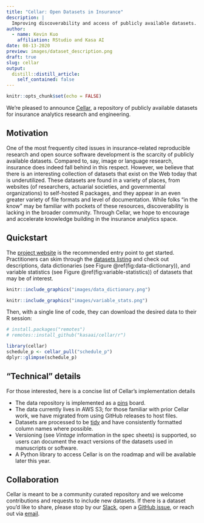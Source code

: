 ```yaml
---
title: "Cellar: Open Datasets in Insurance"
description: |
  Improving discoverability and access of publicly available datasets.
author:
  - name: Kevin Kuo
    affiliation: RStudio and Kasa AI 
date: 08-13-2020
preview: images/dataset_description.png
draft: true
slug: cellar
output:
  distill::distill_article:
    self_contained: false
---
```


```r
knitr::opts_chunk$set(echo = FALSE)
```

We're pleased to announce [Cellar](https://cellar.kasa.ai), a repository of publicly available datasets for insurance analytics research and engineering.

## Motivation

One of the most frequently cited issues in insurance-related reproducible research and open source software development is the scarcity of publicly available datasets. Compared to, say, image or language research, insurance does indeed fall behind in this respect. However, we believe that there is an interesting collection of datasets that exist on the Web today that is underutilized. These datasets are found in a variety of places, from websites (of researchers, actuarial societies, and governmental organizations) to self-hosted R packages, and they appear in an even greater variety of file formats and level of documentation. While folks "in the know" may be familiar with pockets of these resources, discoverability is lacking in the broader community. Through Cellar, we hope to encourage and accelerate knowledge building in the insurance analytics space.

## Quickstart

The [project website](https://cellar.kasa.ai/) is the recommended entry point to
get started. Practitioners can skim through the [datasets listing](https://cellar.kasa.ai/dataset/) 
and check out descriptions, data dictionaries (see Figure \@ref(fig:data-dictionary)), 
and variable statistics (see Figure \@ref(fig:variable-statistics)) of datasets
that may be of interest. 

```r
knitr::include_graphics("images/data_dictionary.png")
```

```r
knitr::include_graphics("images/variable_stats.png")
```

Then, with a single line of code, they can download the desired data to their R session:

```r
# install.packages("remotes")
# remotes::install_github("kasaai/cellar/r")

library(cellar)
schedule_p <- cellar_pull("schedule_p")
dplyr::glimpse(schedule_p)
```

## "Technical" details

For those interested, here is a concise list of Cellar's implementation details

- The data repository is implemented as a [pins](https://pins.rstudio.com/) board.
- The data currently lives in AWS S3; for those familiar with prior Cellar work, we have migrated from using GitHub releases to host files.
- Datasets are processed to be [tidy](https://tidyr.tidyverse.org/articles/tidy-data.html) and have consistently formatted column names where possible.
- Versioning (see *Vintage* information in the spec sheets) is supported, so users can document the exact versions of the datasets used in manuscripts or software.
- A Python library to access Cellar is on the roadmap and will be available later this year.

## Collaboration

Cellar is meant to be a community curated repository and we welcome contributions and requests to include new datasets. If there is a dataset you'd like to share, please stop by our [Slack](https://slack.kasa.ai), open a [GitHub issue](https://github.com/kasaai/cellar/issues), or reach out via [email](mailto:info@kasa.ai).

